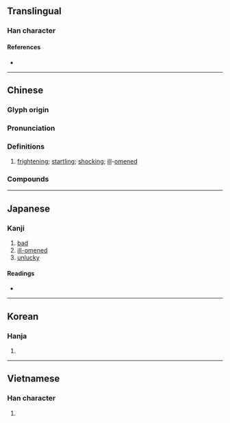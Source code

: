 {{also|惡}}
{{character info}}
==Translingual==

===Han character===
{{Han char|rn=30|rad=口|as=13|sn=16|four=10106|canj=MGRR|ids=⿻王㗊}}

====References====
* {{Han ref|kx=0210.040|dkj=04377|dj=0432.270|hdz=10688.120|uh=5669|ud=22121|bh=BEB5|bd=48821}}

----

==Chinese==
{{zh-forms}}

===Glyph origin===
{{Han etym}}

===Pronunciation===
{{zh-pron
|m=è
|m-s=ngo2
|c=ngok6
|mn=ml:go̍k
|mn-t=ngag8
|mc=y
|oc=y
|ma=
|cat=a
}}

===Definitions===
{{zh-hanzi}}

# [[frightening]]; [[startling]]; [[shocking]]; [[ill]]-[[omened]]

===Compounds===
{{zh-der|噩耗|噩夢|噩運|噩噩|渾渾噩噩|渾噩}}

----

==Japanese==

===Kanji===
{{ja-kanji|grade=|rs=口13}}

# [[bad]]
# [[ill-omened]]
# [[unlucky]]

====Readings====
* {{ja-readings|on=がく}}

----

==Korean==

===Hanja===
{{ko-hanja|hangeul=악|rv=ak|mr=ak}}

# {{rfdef|ko|sort=口13}}

----

==Vietnamese==

===Han character===
{{vi-readings|reading=ngạc|rs=口13}}

# {{rfdef|vi|sort=口13}}